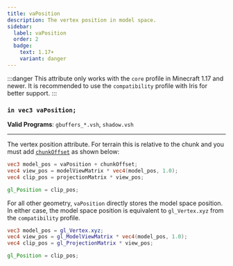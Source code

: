 ```yaml
---
title: vaPosition
description: The vertex position in model space.
sidebar:
  label: vaPosition
  order: 2
  badge:
    text: 1.17+
    variant: danger
---
```


:::danger
This attribute only works with the `core` profile in Minecraft 1.17 and newer. It is recommended to use the `compatibility` profile with Iris for better support.
:::

### `in vec3 vaPosition;`

**Valid Programs**: `gbuffers_*.vsh`, `shadow.vsh`

---

The vertex position attribute. For terrain this is relative to the chunk and you must add [`chunkOffset`](/current/reference/uniforms/rendering#chunkoffset) as shown below:
```glsl
vec3 model_pos = vaPosition + chunkOffset;
vec4 view_pos = modelViewMatrix * vec4(model_pos, 1.0);
vec4 clip_pos = projectionMatrix * view_pos;

gl_Position = clip_pos;
```
For all other geometry, `vaPosition` directly stores the model space position. In either case, the model space position is equivalent to `gl_Vertex.xyz` from the `compatibility` profile.
```glsl
vec3 model_pos = gl_Vertex.xyz;
vec4 view_pos = gl_ModelViewMatrix * vec4(model_pos, 1.0);
vec4 clip_pos = gl_ProjectionMatrix * view_pos;

gl_Position = clip_pos;
```